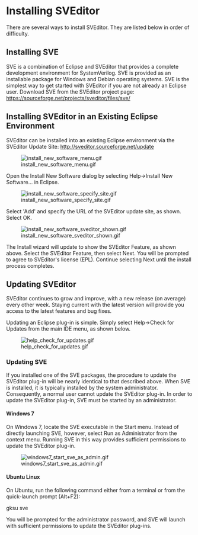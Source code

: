 = Installing SVEditor =
There are several ways to install SVEditor. They are listed below in order of difficulty.

== Installing SVE ==
SVE is a combination of Eclipse and SVEditor that provides a complete development environment for SystemVerilog. SVE is provided as an installable package for Windows and Debian operating systems. SVE is the simplest way to get started with SVEditor if you are not already an Eclipse user. Download SVE from the SVEditor project page: [https://sourceforge.net/projects/sveditor/files/sve/ https://sourceforge.net/projects/sveditor/files/sve/]


== Installing SVEditor in an Existing Eclipse Environment ==
SVEditor can be installed into an existing Eclipse environment via the SVEditor Update Site: http://sveditor.sourceforge.net/update 

[[Image:install_new_software_menu.gif]]

Open the Install New Software dialog by selecting Help->Install New Software... in Eclipse.

[[Image:install_new_software_specify_site.gif]]

Select 'Add' and specify the URL of the SVEditor update site, as shown. Select OK.

[[Image:install_new_software_sveditor_shown.gif]]

The Install wizard will update to show the SVEditor Feature, as shown above. Select the SVEditor Feature, then select Next. You will be prompted to agree to SVEditor's license (EPL). Continue selecting Next until the install process completes.

== Updating SVEditor ==

SVEditor continues to grow and improve, with a new release (on average) every other week. Staying current with the latest version will provide you access to the latest features and bug fixes. 

Updating an Eclipse plug-in is simple. Simply select Help->Check for Updates from the main IDE menu, as shown below.

[[Image:help_check_for_updates.gif]]

=== Updating SVE ===
If you installed one of the SVE packages, the procedure to update the SVEditor plug-in will be nearly identical to that described above. When SVE is installed, it is typically installed by the system administrator. Consequently, a normal user cannot update the SVEditor plug-in. In order to update the SVEditor plug-in, SVE must be started by an administrator.

==== Windows 7====
On Windows 7, locate the SVE executable in the Start menu. Instead of directly launching SVE, however, select Run as Administrator from the context menu. Running SVE in this way provides sufficient permissions to update the SVEditor plug-in.

[[Image:windows7_start_sve_as_admin.gif]]

==== Ubuntu Linux ====
On Ubuntu, run the following command either from a terminal or from the quick-launch prompt (Alt+F2):

gksu sve

You will be prompted for the administrator password, and SVE will launch with sufficient permissions to update the SVEditor plug-ins.
